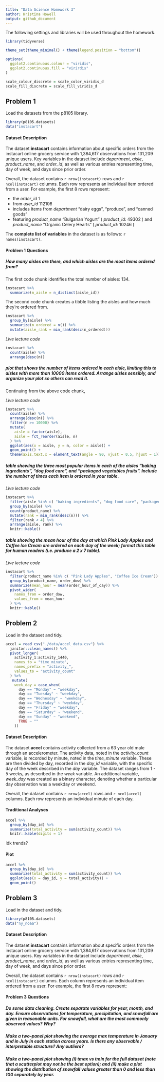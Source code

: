 ```yaml
---
title: "Data Science Homework 3"
author: Kristina Howell
output: github_document
---
```


The following settings and libraries will be used throughout the homework. 

```r
library(tidyverse)

theme_set(theme_minimal() + theme(legend.position = "bottom"))

options(
  ggplot2.continuous.colour = "viridis", 
  ggplot2.continuous.fill = "virirdis"
)

scale_colour_discrete = scale_color_viridis_d
scale_fill_discrete = scale_fill_viridis_d
```

## Problem 1

Load the datasets from the p8105 library. 

```r
library(p8105.datasets)
data("instacart")
```

#### Dataset Description

The dataset **instacart** contains information about specific orders from the instacart online grocery service with 1,384,617 observations from 131,209 unique users. Key variables in the dataset include _department_, _aisle_, _product_name_, and _order_id_, as well as various entries representing time, day of week, and days since prior order. 

Overall, the dataset contains `r nrow(instacart)` rows and `r ncol(instacart)` columns. Each row represents an individual item ordered from a user. For example, the first 8 rows represent:

* the _order_id_ 1 
* from _user_id_ 112108 
* includes items from _department_ "dairy eggs", "produce", and "canned goods"
* featuring _product_name_ "Bulgarian Yogurt" ( _product_id_: 49302 ) and _product_name_ "Organic Celery Hearts" ( _product_id_: 10246 )

The **complete list of variables** in the dataset is as follows: `r names(instacart)`.

#### Problem 1 Questions

##### How many aisles are there, and which aisles are the most items ordered from?

The first code chunk identifies the total number of aisles: 134.
```r
instacart %>% 
  summarize(n_aisle = n_distinct(aisle_id))
```

The second code chunk creates a tibble listing the aisles and how much they're ordered from. 
```r
instacart %>% 
  group_by(aisle) %>% 
  summarize(n_ordered = n()) %>% 
  mutate(aisle_rank = min_rank(desc(n_ordered))) 
```

_Live lecture code_

```r
instacart %>% 
  count(aisle) %>% 
  arrange(desc(n))
```

##### plot that shows the number of items ordered in each aisle, limiting this to aisles with more than 10000 items ordered. Arrange aisles sensibly, and organize your plot so others can read it.

Continuing from the above code chunk, 

_Live lecture code_

```r
instacart %>% 
  count(aisle) %>% 
  arrange(desc(n)) %>% 
  filter(n >= 10000) %>% 
  mutate(
    aisle = factor(aisle),
    aisle = fct_reorder(aisle, n)
  ) %>% 
  ggplot(aes(x = aisle, y = n, color = aisle)) +
  geom_point() +
  theme(axis.text.x = element_text(angle = 90, vjust = 0.5, hjust = 1))
```


##### table showing the three most popular items in each of the aisles “baking ingredients”, “dog food care”, and “packaged vegetables fruits”. Include the number of times each item is ordered in your table.

_Live lecture code_

```r
instacart %>% 
  filter(aisle %in% c( "baking ingredients", "dog food care", "packaged vegetables fruits")) %>% 
  group_by(aisle) %>% 
  count(product_name) %>% 
  mutate(rank = min_rank(desc(n))) %>% 
  filter(rank < 4) %>% 
  arrange(aisle, rank) %>% 
  knitr::kable()
```

#####  table showing the mean hour of the day at which Pink Lady Apples and Coffee Ice Cream are ordered on each day of the week; format this table for human readers (i.e. produce a 2 x 7 table).

_Live lecture code_

```r
instacart %>% 
  filter(product_name %in% c( "Pink Lady Apples", "Coffee Ice Cream")) %>% 
  group_by(product_name, order_dow) %>% 
  summarize(mean_hour = mean(order_hour_of_day)) %>% 
  pivot_wider(
    names_from = order_dow,
    values_from = mean_hour
  ) %>% 
  knitr::kable()
```

## Problem 2

Load in the dataset and tidy. 

```r
accel = read_csv("./data/accel_data.csv") %>% 
  janitor::clean_names() %>% 
  pivot_longer(
    activity_1:activity_1440,
    names_to = "time_minute",
    names_prefix = "activity_",
    values_to = "activity_count"
  ) %>% 
   mutate(
    week_day = case_when(
      day == "Monday" ~ "weekday", 
      day == "Tuesday" ~ "weekday", 
      day == "Wednesday" ~ "weekday", 
      day == "Thursday" ~ "weekday", 
      day == "Friday" ~ "weekday", 
      day == "Saturday" ~ "weekend",
      day == "Sunday" ~ "weekend",
      TRUE ~ ""
    ))
```

#### Dataset Description

The dataset **accel** contains activity collected from a 63 year old male through an accelerometer. The activity data, noted in the _activity_count_ variable, is recorded by minute, noted in the _time_minute_ variable. These are then divided by day, recorded in the _day_id_ variable, with the specific day of the week described in the _day_ variable. The dataset ranges from 1 - 5 weeks, as described in the _week_ variable. An additional variable, _week_day_ was created as a binary character, denoting whether a particular day observation was a weekday or weekend. 

Overall, the dataset contains `r nrow(accel)` rows and `r ncol(accel)` columns. Each row represents an individual minute of each day. 


#### Traditional Analyses

```r
accel %>% 
  group_by(day_id) %>% 
  summarize(total_activity = sum(activity_count)) %>% 
  knitr::kable(digits = 1)
```

Idk trends?

#### Plot

```r
accel %>% 
  group_by(day_id) %>% 
  summarize(total_activity = sum(activity_count)) %>% 
  ggplot(aes(x = day_id, y = total_activity)) +
  geom_point()
```
 

## Problem 3

Load in the dataset and tidy. 

```r
library(p8105.datasets)
data("ny_noaa")
```

#### Dataset Description

The dataset **instacart** contains information about specific orders from the instacart online grocery service with 1,384,617 observations from 131,209 unique users. Key variables in the dataset include _department_, _aisle_, _product_name_, and _order_id_, as well as various entries representing time, day of week, and days since prior order. 

Overall, the dataset contains `r nrow(instacart)` rows and `r ncol(instacart)` columns. Each column represents an individual item ordered from a user. For example, the first 8 rows represent:

#### Problem 3 Questions

##### Do some data cleaning. Create separate variables for year, month, and day. Ensure observations for temperature, precipitation, and snowfall are given in reasonable units. For snowfall, what are the most commonly observed values? Why?


##### Make a two-panel plot showing the average max temperature in January and in July in each station across years. Is there any observable / interpretable structure? Any outliers?






##### Make a two-panel plot showing (i) tmax vs tmin for the full dataset (note that a scatterplot may not be the best option); and (ii) make a plot showing the distribution of snowfall values greater than 0 and less than 100 separately by year.














